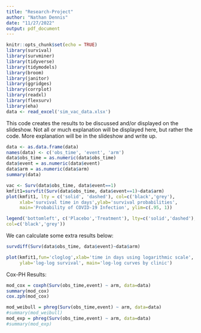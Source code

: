 ```yaml
---
title: "Research-Project"
author: "Nathan Dennis"
date: "11/27/2022"
output: pdf_document
---
```


```r
knitr::opts_chunk$set(echo = TRUE)
library(survival)
library(survminer)
library(tidyverse)
library(tidymodels)
library(broom)
library(janitor)
library(ggridges)
library(corrplot)
library(readxl)
library(flexsurv)
library(eha)
data <- read_excel('sim_vac_data.xlsx')


```

This code creates the results to be discussed and/or displayed on the slideshow. Not all or much explanation will be displayed here, but rather the code. More explanation will be in the slideshow and write up.

```r

data <- as.data.frame(data)
names(data) <- c('obs_time', 'event', 'arm')
data$obs_time = as.numeric(data$obs_time)
data$event = as.numeric(data$event)
data$arm = as.numeric(data$arm)
summary(data)

```


```r
vac <- Surv(data$obs_time, data$event==1)
kmfit1=survfit(Surv(data$obs_time, data$event==1)~data$arm)
plot(kmfit1, lty = c('solid', 'dashed'), col=c('black','grey'), 
     xlab='survival time in days',ylab='survival probabilities',
     main='Probability of COVID-19 Infection', ylim=c(.95, 1))

legend('bottomleft', c('Placebo','Treatment'), lty=c('solid','dashed'),
col=c('black','grey'))

```
We can calculate some extra results below:
```r

survdiff(Surv(data$obs_time, data$event)~data$arm)

```

```r

plot(kmfit1,fun='cloglog',xlab='time in days using logarithmic scale',
     ylab='log-log survival', main='log-log curves by clinic')

```
Cox-PH Results:
```r

mod_cox = coxph(Surv(obs_time,event) ~ arm, data=data)
summary(mod_cox)
cox.zph(mod_cox)

```

```r
mod_weibull = phreg(Surv(obs_time,event) ~ arm, data=data)
#summary(mod_weibull)
mod_exp = phreg(Surv(obs_time,event) ~ arm, data=data)
#summary(mod_exp)
```


